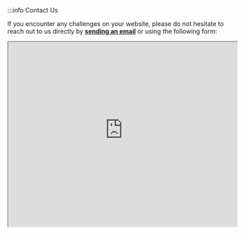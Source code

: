 :::info Contact Us

If you encounter any challenges on your website, please do not hesitate to reach out to us directly by **[sending an email](mailto:chemotion-labimotion@lists.kit.edu)** or using the following form:

<iframe
  src="https://labimotion-helpdesk-form.chemotion.scc.kit.edu/"
  width="520px"
  height="420px"
/>

We stand ready to assist you in resolving these issues effectively.

**Feature Requests**

For innovative feature requests, we encourage you to create a post on our **[Discussion](https://github.com/LabIMotion/labimotion/discussions)** board. This method provides our core team with a more accurate gauge of the features in high demand, which is superior to GitHub issues, as the latter can be more challenging to prioritize.

We kindly request that you refrain from submitting Pull Requests for new features, especially substantial ones, as there may already be ongoing work or such features may be part of our future plans. Your first step should be to initiate a conversation with us!
:::
